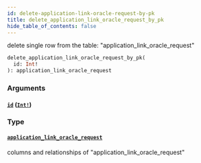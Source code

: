```yaml
---
id: delete-application-link-oracle-request-by-pk
title: delete_application_link_oracle_request_by_pk
hide_table_of_contents: false
---
```


delete single row from the table: "application_link_oracle_request"

```graphql
delete_application_link_oracle_request_by_pk(
  id: Int!
): application_link_oracle_request
```

### Arguments

#### [`id`](#) ([`Int!`](../scalars/int))

### Type

#### [`application_link_oracle_request`](../objects/application-link-oracle-request)

columns and relationships of "application_link_oracle_request"
